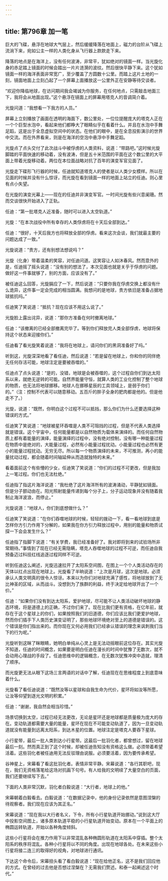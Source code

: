 ```yaml
---
---
---
```

title: 第796章 加一笔
---



巨大的飞碟，悬浮在地球大气层上，然后缓缓降落在地面上，磁力的台阶从飞碟上流淌下来，宛如公主一样的人类化身从飞行器上款款走下来。

降落的地点是在海洋上，没有任何波涛，非常平，犹如绝对的镜面一样。当光旋化身的赤足踏上镜面的时候会踏出一片片涟漪的波纹。然后很快平静下来。这个犹如镜面一样的海洋表面非常宽广，至少覆盖了方圆数十公里。而踏上这片土地的一刻，镜面地面上立刻凸起了一个屏幕上面播放这一公里外正在安静等待交谈者。

“欢迎你降临地球，在访问期间我会竭诚为你服务，在任何地点，只需敲击地面三下，我将会从地面出现。”这个悬浮在镜面上的屏幕用塔克人的音调简介着。

光旋问道：“我想看一下我方的人员。”

屏幕上立刻播放了画面在透明的海面下，数公里处，一位位提醒庞大的塔克人正在一个个巨型水泡中，看起来他们都睁大了眼睛似乎在看着什么。并且在水泡中手舞足蹈，这是出于全息虚拟空间中的状态。在他们的眼中，是在全息投影演示的世界中交流。而在外界看来，则是在海洋的空泡中悬浮中手舞足蹈。

光旋点了点头交付了此次战斗中被俘虏的人类资料，说道：“带路吧。”这时候光旋脚踏的平面快速的移动着，没有波涛，但是五十米范围的平面在这个数公里的大平面上带着光旋移动着。两位在本位面战略对抗了百年的演变军官见面了。

光旋走下碟形飞行器的时候，任迪就知道塔克人的使者是以人类少女模样。所以在见面的时候并没有什么惊讶，而光旋在看到镜面一样的地面上站立的任迪。则心里有点小失望。

在光旋的演变光幕上——现在的任迪并非演变军官。一时间光旋有些兴意阑珊。然而交谈很快开始进入了正轨。

任迪：“第一批塔克人近准备，随时可以进入太空轨道。”

光旋：“在本次战役中所有幸存的人类俘虏将在十天后全部到达。”

任迪：“很好，十天后我方也将释放全部的俘虏。看来这次会谈，我们就最主要的问题达成了一致。”

光旋说道：“贵方，还有别想法想说吗？”

光旋（化身）带着温柔的笑容，对任迪问道。这笑容让人如沐春风。然而意外的是，任迪摇了摇头说道：“没有别的想法了，本次见面也就是关乎于俘虏的问题。做好这一件事就够了，别的方面，应该没有了。”

被任迪这么回答，光旋膈应了一下，然后说道：“只要你我在俘虏交换上都没有什么诡异，这件事一定会完成的相当圆满。我想问的是地球，贵方依旧是准备占据地球抵抗吗。”

任迪笑了笑说道：“抵抗？现在应该不用这么说了。”

光旋脸上露出诧异，说道：“那你方准备在何时撤离地球。”

任迪：“该撤离的已经全部撤离完毕了。等到你们释放完人类全部俘虏，地球将保持这个状态来迎接你们。”

任迪看了看光旋笑着说道：“我将在地球上，请问你们的黑洞准备好了吗。”

听到这，光旋深深地看了看任迪，然后说道：“若是留在地球上，你和你的同伴绝无任何存活可能，地球注定是要被吞噬的。”

任迪点了点头说道：“是的，没错，地球是会被吞噬的，这个过程自你们到达太阳系以来，就绝无逆转的可能。自然界能量守恒，就算人类的工业化控制了整个地球的物质，也无法将地球挪移。地球人在挪移星辰的工具领域上，是弱于你们的。”（注：控制不代表可以随意移动。五百斤的胖子全身的肥肉都是他的。但是他走不了。）

光旋，说道：“既然，你明白这个过程不可以抵挡，那么你们为什么还要选择这种错误的方式。”

任迪笑了笑说道：“地球被星环吞噬是人类不可阻挡的过程，但是不代表人类选择就是错误。这个宇宙中，任何能量都是以自然物质为载体来演绎的。而任何自然物质上都有着能量的演绎，能量演绎的过程中，没有绝对控制，没有哪一种能量过程在物质中是绝对的，大能量过程，必然有小能量过程扰动。小能量过程也必然有更小的能量过程扰动。无穷无尽。所以每一个物质演绎的未来，不可推测，再小的能量扰动过程，都会随着时间轴延伸从而造就独特的未来。”

看着面前这个有些懵的少女，任迪笑了笑说道：“你们的过程不可更改，但是我加上一笔过程。你们也无法杜绝。”

任迪指了指这片海洋说道：“我杜绝了这片海洋所有的波涛涌动，平静犹如镜面。但是分子颤动由在。阳光照射能量传递到每个分子上，分子运动现象并没有随着我制止海洋波浪，而停止。”

光旋说道：“地球人，你们到底想做什么？”

任迪笑了笑说道：“在你们吞噬地球的时候，轻轻的拨动一下，看一看地球到底是怎样你方引力作用下分解的，如果我在你方引力释放过程中，用别的能量和物质试探一下会会发生什么？”

任迪指了指脚下说道：“有关学费，我已经准备好了。我对即将到来的试验场所非常期待。”事情到了现在已经无需隐瞒，塔克人吞噬地球的过程不可逆，而任迪自我预备迈过科技红线追逐过程同样不可逆。

听到任迪这么阐述，光旋迅速拉开了太阳系空间图，在图上一个个人类活动存在的天体以红点出现在地球上。光旋看了半晌说道：“上次是月球，这次是地球。必须承认人类文明真的很令人惊讶。本来以为你们对地球充满了感性，将地球放到了无比神圣的区域，从而战斗。没想到为了族群的利益，终于决定给地球开出了一个价。”

任迪：“如果你们没有到达太阳系，爱护地球，尽可能不让人类活动破坏地球的静态环境，将是道德上的正确，不过你们来了。现在比我们更有资格，在亿年前，就存在于这个星球上的你们，如果按照我们的旧道德，你们应该比我们更爱护地球，然而你们插手下人类历史演变证明了，那些地球环境绝对至上的道德是错误的。这个错误是你们指出来的。而你现在又何必用我们已经承认错误的理念来讽刺我们当下的行为呢。”

光旋听到这眯了眯眼睛，她明白单纯从心灵上是无法动摇眼前这位存在。其实光旋不知道，任迪的时间概念，如果要是明白任迪在漫长的时间中犹豫了无数次，就不会动用心理战的手段了。任迪思维中的逻辑概念，在无数次犹豫冲突中造就，理清了顺序。

而光旋更无法从眼下这场三言两语的对话中了解，任迪现在在思维程度上到底意味着什么。

光旋看了看任迪说道：“既然汝等以星球和自我生命为代价，星环将如汝等所愿，让汝等仰望到逐光文明的积累。”

任迪：“谢谢，我自然会相当珍惜。”

场景切换到太空，过程已经无法更改，无论是星环还是地球都是质量极为庞大的存在。变动轨道都需要大量的能量，星环在现在不可能变动轨道了，因为一旦变动轨道就没有能量到远离太阳系，到达木星的位置。地球注定是塔克人要吞下星球。

小行星带，最后一批人类到达小行星带。这最后一批羽化者，都曾想过，留在地球最后一刻。然而真正到了这个时候，却被任迪告知没有资格这么做。必须带着希望活着。这些羽化者被任迪用无法反驳理由说服。必须要活着，因为要传承希望。

谷神星上，宋幕看了看这批羽化者。表情非常平静。宋幕说道：“各行其职吧，现在，我们无资格落笔给这场对抗画下句号。有人给我的文明续了大量空白的页面，我们还要继续写下去。”

下面的人类非常沉默，羽化者白毅说道：“大行者，地球上的他。”

宋幕朝着白毅看去。白毅说道：“在数据记录中，他的身份记录依然是意图涅槃的待观察者。我们现在应该为其正名。”

宋幕说道：“现在我以大行者名义，下令，所有小行星轨道开始挪动。”说到这大厅中投影空间图上，诸多原本轨道平稳的小行星轨道开始变动。原本在一个平面上的椭圆运转轨道，开始以各种角度倾斜。

这些小行星将会在推力作用下以非常混乱各种椭圆形轨道在太阳系中穿插。整个太阳系的秩序将混乱。各种小行星将以不同的角度。出现在地球各处。在未来这些小行星将接二连三的取得好的视角，对地球进行通讯。

下达这个命令后，宋幕扭头看了看白毅说道：“现在给他正名，这不是我们回应他的方式。在曾经的过去他是否想过涅槃在？无需我们赘述。和泰一起阐述这个时代。”